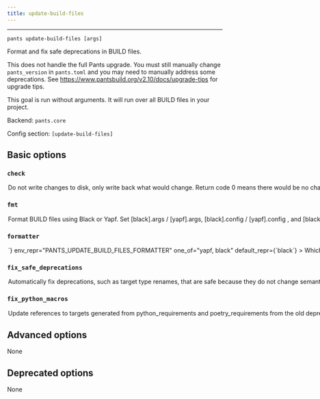 ```yaml
---
title: update-build-files
---
```



---

```
pants update-build-files [args]
```

Format and fix safe deprecations in BUILD files.

This does not handle the full Pants upgrade. You must still manually change `pants_version` in `pants.toml` and you may need to manually address some deprecations. See https://www.pantsbuild.org/v2.10/docs/upgrade-tips for upgrade tips.

This goal is run without arguments. It will run over all BUILD files in your project.

Backend: <span className="color--primary">`pants.core`</span>

Config section: <span className="color--primary">`[update-build-files]`</span>

<span className={styles.options}>

## Basic options

### `check`

<Option
  cli_repr={`--[no-]update-build-files-check`}
  env_repr="PANTS_UPDATE_BUILD_FILES_CHECK"
  default_repr={`False`}
>

Do not write changes to disk, only write back what would change. Return code 0
means there would be no changes, and 1 means that there would be.

</Option>

### `fmt`

<Option
  cli_repr={`--[no-]update-build-files-fmt`}
  env_repr='PANTS_UPDATE_BUILD_FILES_FMT'
  default_repr={`True`}
>

Format BUILD files using Black or Yapf.

Set `[black].args` / `[yapf].args`, `[black].config` / `[yapf].config` , and `[black].config_discovery` / `[yapf].config_discovery` to change Black&#x27;s or Yapf&#x27;s behavior. Set `[black].interpreter_constraints` / `[yapf].interpreter_constraints` and `[python].interpreter_search_path` to change which interpreter is used to run the formatter.

</Option>

### `formatter`

<Option
  cli_repr={`--update-build-files-formatter=<Formatter>`}
  env_repr="PANTS_UPDATE_BUILD_FILES_FORMATTER"
  one_of="yapf, black"
  default_repr={`black`}
>

Which formatter Pants should use to format BUILD files.

</Option>

### `fix_safe_deprecations`

<Option
  cli_repr={`--[no-]update-build-files-fix-safe-deprecations`}
  env_repr="PANTS_UPDATE_BUILD_FILES_FIX_SAFE_DEPRECATIONS"
  default_repr={`True`}
>

Automatically fix deprecations, such as target type renames, that are safe
because they do not change semantics.

</Option>

### `fix_python_macros`

<Option
  cli_repr={`--[no-]update-build-files-fix-python-macros`}
  env_repr='PANTS_UPDATE_BUILD_FILES_FIX_PYTHON_MACROS'
  default_repr={`False`}
>

Update references to targets generated from `python_requirements` and `poetry_requirements` from the old deprecated macro mechanism to the new target generation mechanism described at https://www.pantsbuild.org/v2.10/docs/targets#target-generation.

</Option>

## Advanced options

None

## Deprecated options

None

</span>
